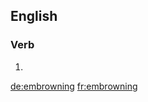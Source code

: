 ==English==

===Verb===
{{head|en}}

# {{present participle of|embrown}}

[[de:embrowning]]
[[fr:embrowning]]